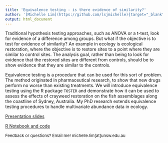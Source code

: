 ```yaml
---
title: 'Equivalence testing - is there evidence of similarity?'
author: '[Michelle Lim](https://github.com/lsjmichelle){target="_blank"} for [Eco-Stats Lab](http://eco-stats.blogspot.com/){target="_blank"}, 30 Apr 2021'
output: html_document
---
```


Traditional hypothesis testing approaches, such as ANOVA or a t-test, look for evidence of a difference among groups. But what if the objective is to test for evidence of similarity?  An example in ecology is ecological restoration, where the objective is to restore sites to a point where they are similar to control sites. The analysis goal, rather than being to look for evidence that the restored sites are different from controls, should be to show evidence that they are similar to the controls.

Equivalence testing is a procedure that can be used for this sort of problem. The method originated in pharmaceutical research, to show that new drugs perform no worse than existing treatments. We will introduce equivalence testing using the R package `TOSTER` and demonstrate how it can be used to assess the effects of crayweed restoration on the fish assemblages along the coastline of Sydney, Australia. My PhD research extends equivalence testing procedures to handle multivariate abundance data in ecology.

[Presentation slides](slides.html){target="_blank"}

[R Notebook and code](code.html)

<div class="tooltip">
  <p style="font-size:13px">Feedback or questions? Email me!
    <span class="tooltiptext">michelle.lim[at]unsw.edu.au</span
  </p>
</div>
